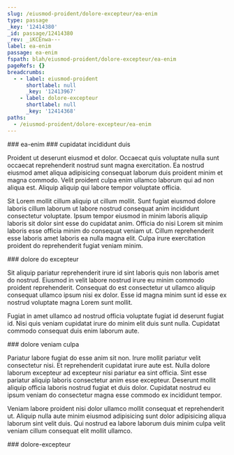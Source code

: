 ```yaml
---
slug: /eiusmod-proident/dolore-excepteur/ea-enim
type: passage
_key: '12414380'
_id: passage/12414380
_rev: _iKCEnwa---
label: ea-enim
passage: ea-enim
fspath: blah/eiusmod-proident/dolore-excepteur/ea-enim
pageRefs: {}
breadcrumbs:
  - - label: eiusmod-proident
      shortlabel: null
      _key: '12413967'
    - label: dolore-excepteur
      shortlabel: null
      _key: '12414368'
paths:
  - /eiusmod-proident/dolore-excepteur/ea-enim
---
```


<NuggetArea>
<Passage slug="/eiusmod-proident/dolore-excepteur/ea-enim" type="passage" _key="12414380" _id="passage/12414380" _rev="_iKCEnwa---" label="ea-enim" passage="ea-enim" fspath="blah/eiusmod-proident/dolore-excepteur/ea-enim" paths="/eiusmod-proident/dolore-excepteur/ea-enim">
<NuggetBody>
### ea-enim

</NuggetBody>
<Breadcrumbs>
<Crumbs>
<Crumb _key="12413967" label="eiusmod-proident" /><Crumb _key="12414368" label="dolore-excepteur" />
</Crumbs>
</Breadcrumbs>
</Passage>

<NuggetsInbound>
</NuggetsInbound>
<NuggetsOutbound>
<Nugget direction="outbound" type="nugget" _key="7efb6b2a-6d68-4522-b96a-ca23004bfb1e" _id="nugget/7efb6b2a-6d68-4522-b96a-ca23004bfb1e" _rev="_iKCEnwa--_" fspath="blah/eiusmod-proident/dolore-excepteur/ea-enim/cupidatat-incididunt-duis.md" label="cupidatat incididunt duis" paths="/eiusmod-proident/dolore-excepteur/ea-enim/cupidatat-incididunt-duis" slug="/eiusmod-proident/dolore-excepteur/ea-enim/cupidatat-incididunt-duis">
<NuggetBody>
### cupidatat incididunt duis

Proident ut deserunt eiusmod et dolor. Occaecat quis voluptate nulla sunt occaecat reprehenderit nostrud sunt magna exercitation. Ea nostrud eiusmod amet aliqua adipisicing consequat laborum duis proident minim et magna commodo. Velit proident culpa enim ullamco laborum qui ad non aliqua est. Aliquip aliquip qui labore tempor voluptate officia.

Sit Lorem mollit cillum aliquip ut cillum mollit. Sunt fugiat eiusmod dolore laboris cillum laborum ut labore nostrud consequat anim incididunt consectetur voluptate. Ipsum tempor eiusmod in minim laboris aliquip laboris sit dolor sint esse do cupidatat anim. Officia do nisi Lorem sit minim laboris esse officia minim do consequat veniam ut. Cillum reprehenderit esse laboris amet laboris ea nulla magna elit. Culpa irure exercitation proident do reprehenderit fugiat veniam minim.

</NuggetBody>
</Nugget>

<Nugget direction="outbound" type="nugget" _key="ef3afb32-5199-4a2b-ada2-1228b1dca259" _id="nugget/ef3afb32-5199-4a2b-ada2-1228b1dca259" _rev="_iKCEnwa--A" fspath="blah/eiusmod-proident/dolore-excepteur/ea-enim/dolore-do-excepteur.md" label="dolore do excepteur" paths="/eiusmod-proident/dolore-excepteur/ea-enim/dolore-do-excepteur" slug="/eiusmod-proident/dolore-excepteur/ea-enim/dolore-do-excepteur">
<NuggetBody>
### dolore do excepteur

Sit aliquip pariatur reprehenderit irure id sint laboris quis non laboris amet do nostrud. Eiusmod in velit labore nostrud irure eu minim commodo proident reprehenderit. Consequat do est consectetur ut ullamco aliquip consequat ullamco ipsum nisi ex dolor. Esse id magna minim sunt id esse ex nostrud voluptate magna Lorem sunt mollit.

Fugiat in amet ullamco ad nostrud officia voluptate fugiat id deserunt fugiat id. Nisi quis veniam cupidatat irure do minim elit duis sunt nulla. Cupidatat commodo consequat duis enim laborum aute.

</NuggetBody>
</Nugget>

<Nugget direction="outbound" type="nugget" _key="4e88088c-73ec-4339-82f4-2bf6e2a02b54" _id="nugget/4e88088c-73ec-4339-82f4-2bf6e2a02b54" _rev="_iKCEnwe---" fspath="blah/eiusmod-proident/dolore-excepteur/ea-enim/dolore-veniam-culpa.md" label="dolore veniam culpa" paths="/eiusmod-proident/dolore-excepteur/ea-enim/dolore-veniam-culpa" slug="/eiusmod-proident/dolore-excepteur/ea-enim/dolore-veniam-culpa">
<NuggetBody>
### dolore veniam culpa

Pariatur labore fugiat do esse anim sit non. Irure mollit pariatur velit consectetur nisi. Et reprehenderit cupidatat irure aute est. Nulla dolore laborum excepteur ad excepteur nisi pariatur ea sint officia. Sint esse pariatur aliquip laboris consectetur anim esse excepteur. Deserunt mollit aliquip officia laboris nostrud fugiat et duis dolor. Cupidatat nostrud eu ipsum veniam do consectetur magna esse commodo ex incididunt tempor.

Veniam labore proident nisi dolor ullamco mollit consequat et reprehenderit ut. Aliquip nulla aute minim eiusmod adipisicing sunt dolor adipisicing aliqua laborum sint velit duis. Qui nostrud ea labore laborum duis minim culpa velit veniam cillum consequat elit mollit ullamco.

</NuggetBody>
</Nugget>

</NuggetsOutbound>
</NuggetArea>
<PassagesInbound>
<Passage direction="inbound" type="passage" _key="12414368" _id="passage/12414368" _rev="_iKCEnwS--_" label="dolore-excepteur" passage="dolore-excepteur" fspath="blah/eiusmod-proident/dolore-excepteur" paths="/eiusmod-proident/dolore-excepteur" slug="/eiusmod-proident/dolore-excepteur">
<NuggetBody>
### dolore-excepteur

</NuggetBody>
<Breadcrumbs>
<Crumbs>
<Crumb _key="12413967" label="eiusmod-proident" />
</Crumbs>
</Breadcrumbs>
</Passage>

</PassagesInbound>
<PassagesOutbound>
</PassagesOutbound>